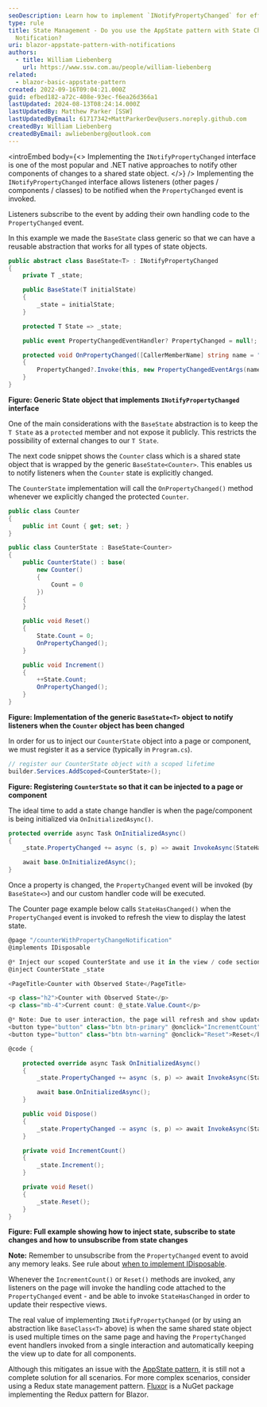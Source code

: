 ```yaml
---
seoDescription: Learn how to implement `INotifyPropertyChanged` for efficient state management in your Blazor applications.
type: rule
title: State Management - Do you use the AppState pattern with State Change
  Notification?
uri: blazor-appstate-pattern-with-notifications
authors:
  - title: William Liebenberg
    url: https://www.ssw.com.au/people/william-liebenberg
related:
  - blazor-basic-appstate-pattern
created: 2022-09-16T09:04:21.000Z
guid: efbed182-a72c-408e-93ec-f6ea26d366a1
lastUpdated: 2024-08-13T08:24:14.000Z
lastUpdatedBy: Matthew Parker [SSW]
lastUpdatedByEmail: 61717342+MattParkerDev@users.noreply.github.com
createdBy: William Liebenberg
createdByEmail: awliebenberg@outlook.com
---
```

<introEmbed
  body={<>
Implementing the `INotifyPropertyChanged` interface is one of the most popular and .NET native approaches to notify other components of changes to a shared state object.
  </>}
/>
Implementing the `INotifyPropertyChanged` interface allows listeners (other pages / components / classes) to be notified when the `PropertyChanged` event is invoked.

Listeners subscribe to the event by adding their own handling code to the `PropertyChanged` event.

In this example we made the `BaseState` class generic so that we can have a reusable abstraction that works for all types of state objects.

``` cs
public abstract class BaseState<T> : INotifyPropertyChanged
{
    private T _state;

    public BaseState(T initialState)
    {
        _state = initialState;
    }

    protected T State => _state;

    public event PropertyChangedEventHandler? PropertyChanged = null!;

    protected void OnPropertyChanged([CallerMemberName] string name = "")
    {
        PropertyChanged?.Invoke(this, new PropertyChangedEventArgs(name));
    }
}
```

**Figure: Generic State object that implements `INotifyPropertyChanged` interface**

One of the main considerations with the `BaseState` abstraction is to keep the `T State` as a `protected` member and not expose it publicly. This restricts the possibility of external changes to our `T State`.

The next code snippet shows the `Counter` class which is a shared state object that is wrapped by the generic `BaseState<Counter>`. This enables us to notify listeners when the `Counter` state is explicitly changed.

The `CounterState` implementation will call the `OnPropertyChanged()` method whenever we explicitly changed the protected `Counter`.

``` cs
public class Counter
{
    public int Count { get; set; }
}

public class CounterState : BaseState<Counter>
{
    public CounterState() : base(
        new Counter()
        {
            Count = 0
        })
    {
    }

    public void Reset()
    {
        State.Count = 0;
        OnPropertyChanged();
    }

    public void Increment()
    {
        ++State.Count;
        OnPropertyChanged();
    }
}
```

**Figure: Implementation of the generic `BaseState<T>` object to notify listeners when the `Counter` object has been changed**

In order for us to inject our `CounterState` object into a page or component, we must register it as a service (typically in `Program.cs`).

``` cs
// register our CounterState object with a scoped lifetime
builder.Services.AddScoped<CounterState>();
```

**Figure: Registering `CounterState` so that it can be injected to a page or component**

The ideal time to add a state change handler is when the page/component is being initialized via `OnInitializedAsync()`.

```cs
protected override async Task OnInitializedAsync()
{
    _state.PropertyChanged += async (s, p) => await InvokeAsync(StateHasChanged);

    await base.OnInitializedAsync();
}
```

Once a property is changed, the `PropertyChanged` event will be invoked (by `BaseState<>`) and our custom handler code will be executed.

The Counter page example below calls `StateHasChanged()` when the `PropertyChanged` event is invoked to refresh the view to display the latest state.

``` cs
@page "/counterWithPropertyChangeNotification"
@implements IDisposable

@* Inject our scoped CounterState and use it in the view / code section *@
@inject CounterState _state

<PageTitle>Counter with Observed State</PageTitle>

<p class="h2">Counter with Observed State</p>
<p class="mb-4">Current count: @_state.Value.Count</p>

@* Note: Due to user interaction, the page will refresh and show updated state value, even though we have not called StateHasChanged *@
<button type="button" class="btn btn-primary" @onclick="IncrementCount">Click me</button>
<button type="button" class="btn btn-warning" @onclick="Reset">Reset</button>

@code {

    protected override async Task OnInitializedAsync()
    {
        _state.PropertyChanged += async (s, p) => await InvokeAsync(StateHasChanged);

        await base.OnInitializedAsync();
    }

    public void Dispose()
    {
        _state.PropertyChanged -= async (s, p) => await InvokeAsync(StateHasChanged);
    }

    private void IncrementCount()
    {
        _state.Increment();
    }

    private void Reset()
    {
        _state.Reset();
    }
}

```

**Figure: Full example showing how to inject state, subscribe to state changes and how to unsubscribe from state changes**

**Note:** Remember to unsubscribe from the `PropertyChanged` event to avoid any memory leaks. See rule about [when to implement IDisposable](/when-to-implement-idisposable).

Whenever the `IncrementCount()` or `Reset()` methods are invoked, any listeners on the page will invoke the handling code attached to the `PropertyChanged` event - and be able to invoke `StateHasChanged` in order to update their respective views.

The real value of implementing `INotifyPropertyChanged` (or by using an abstraction like `BaseClass<T>` above) is when the same shared state object is used multiple times on the same page and having the `PropertyChanged` event handlers invoked from a single interaction and automatically keeping the view up to date for all components.

Although this mitigates an issue with the [AppState pattern](blazor-basic-appstate-pattern), it is still not a complete solution for all scenarios. For more complex scenarios, consider using a Redux state management pattern. [Fluxor](https://github.com/mrpmorris/Fluxor) is a NuGet package implementing the Redux pattern for Blazor.

